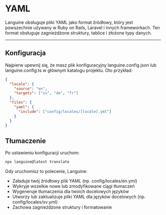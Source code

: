 # YAML

Languine obsługuje pliki YAML jako format źródłowy, który jest powszechnie używany w Ruby on Rails, Laravel i innych frameworkach. Ten format obsługuje zagnieżdżone struktury, tablice i złożone typy danych.

---

## Konfiguracja

Najpierw upewnij się, że masz plik konfiguracyjny languine.config.json lub languine.config.ts w głównym katalogu projektu. Oto przykład:

```json
{
  "locale": {
    "source": "en",
    "targets": ["sv", "de", "fr"]
  },
  "files": {
    "yaml": {
      "include": ["config/locales/[locale].yml"]
    }
  }
}
```

## Tłumaczenie

Po ustawieniu konfiguracji uruchom:

```bash
npx languine@latest translate
```

Gdy uruchomisz to polecenie, Languine:

- Załaduje twój źródłowy plik YAML (np. config/locales/en.yml)
- Wykryje wszelkie nowe lub zmodyfikowane ciągi tłumaczeń
- Wygeneruje tłumaczenia dla twoich docelowych języków
- Utworzy lub zaktualizuje pliki YAML dla języków docelowych (np. config/locales/sv.yml)
- Zachowa zagnieżdżone struktury i formatowanie
